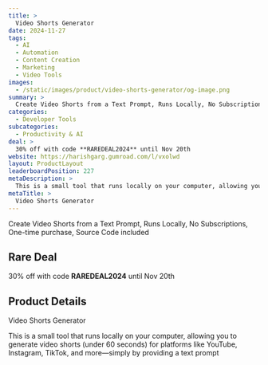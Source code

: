 ```yaml
---
title: >
  Video Shorts Generator
date: 2024-11-27
tags:
  - AI
  - Automation
  - Content Creation
  - Marketing
  - Video Tools
images:
  - /static/images/product/video-shorts-generator/og-image.png
summary: >
  Create Video Shorts from a Text Prompt, Runs Locally, No Subscriptions, One-time purchase, Source Code included
categories:
  - Developer Tools
subcategories:
  - Productivity & AI
deal: >
  30% off with code **RAREDEAL2024** until Nov 20th
website: https://harishgarg.gumroad.com/l/vxolwd
layout: ProductLayout
leaderboardPosition: 227
metaDescription: >
  This is a small tool that runs locally on your computer, allowing you to generate video shorts (under 60 seconds) for platforms like YouTube, Instagram, TikTok, and more—simply by providing a text prompt
metaTitle: >
  Video Shorts Generator
---
```

Create Video Shorts from a Text Prompt, Runs Locally, No Subscriptions, One-time purchase, Source Code included

## Rare Deal

30% off with code **RAREDEAL2024** until Nov 20th

## Product Details

Video Shorts Generator

This is a small tool that runs locally on your computer, allowing you to generate video shorts (under 60 seconds) for platforms like YouTube, Instagram, TikTok, and more—simply by providing a text prompt
